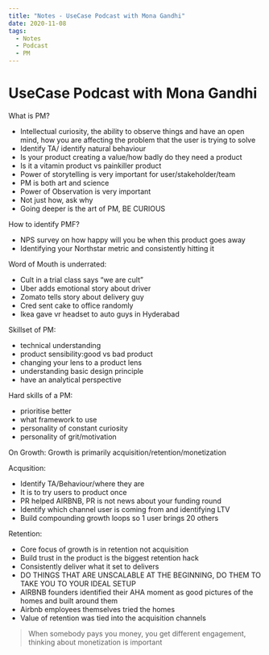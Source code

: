 ```yaml
---
title: "Notes - UseCase Podcast with Mona Gandhi"
date: 2020-11-08
tags:
  - Notes
  - Podcast
  - PM
---
```


# UseCase Podcast with Mona Gandhi


What is PM?
* Intellectual curiosity, the ability to observe things and have an open mind, how you are affecting the problem that the user is trying to solve
* Identify TA/ identify natural behaviour
* Is your product creating a value/how badly do they need a product
* Is it a vitamin product vs painkiller product
* Power of storytelling is very important for user/stakeholder/team
* PM is both art and science
* Power of Observation is very important
* Not just how, ask why
* Going deeper is the art of PM, BE CURIOUS

How to identify PMF?
* NPS survey on how happy will you be when this product goes away
* Identifying your Northstar metric and consistently hitting it

Word of Mouth is underrated:
* Cult in a trial class says “we are cult”
* Uber adds emotional story about driver
* Zomato tells story about delivery guy
* Cred sent cake to office randomly
* Ikea gave vr headset to auto guys in Hyderabad

Skillset of PM:
* technical understanding
* product sensibility:good vs bad product
* changing your lens to a product lens
* understanding basic design principle
* have an analytical perspective

Hard skills of a PM:
* prioritise better
* what framework to use
* personality of constant curiosity
* personality of grit/motivation 


On Growth:
Growth is primarily acquisition/retention/monetization

Acqusition: 
* Identify TA/Behaviour/where they are
* It is to try users to product once
* PR helped AIRBNB, PR is not news about your funding round
* Identify which channel user is coming from and identifying LTV
* Build compounding growth loops so 1 user brings 20 others

Retention:
* Core focus of growth is in retention not acquisition
* Build trust in the product is the biggest retention hack
* Consistently deliver what it set to delivers
* DO THINGS THAT ARE UNSCALABLE AT THE BEGINNING, DO THEM TO TAKE YOU TO YOUR IDEAL SETUP
* AIRBNB founders identified their AHA moment as good pictures of the homes and built around them
* Airbnb employees themselves tried the homes
* Value of retention was tied into the acquisition channels

>When somebody pays you money, you get different engagement, thinking about monetization is important



